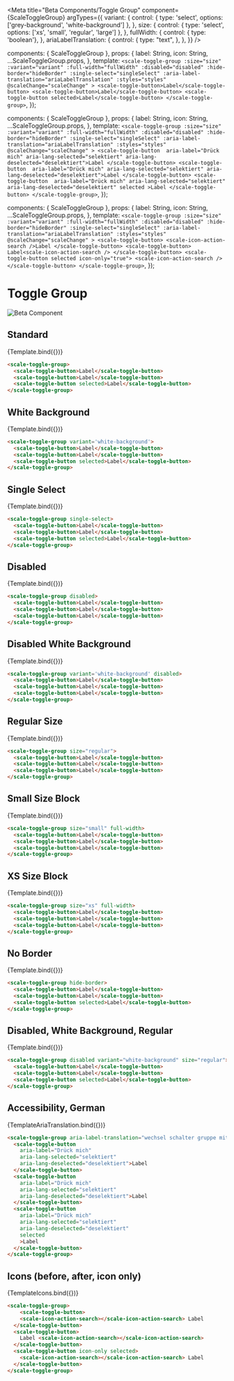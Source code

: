 
<Meta
  title="Beta Components/Toggle Group"
  component={ScaleToggleGroup}
  argTypes={{
    variant: {
      control: { type: 'select', options: ['grey-background', 'white-background'] },
    },
    size: {
      control: { type: 'select', options: ['xs', 'small', 'regular', 'large'] },
    },
	  fullWidth: {
      control: { type: 'boolean'},
    },
    ariaLabelTranslation: {
      control: { type: "text", },
    },
  }}
/>

  components: { ScaleToggleGroup },
  props: {
    label: String,
    icon: String,
    ...ScaleToggleGroup.props,
  },
  template: `
    <scale-toggle-group
      :size="size"
      :variant="variant"
      :full-width="fullWidth"
      :disabled="disabled"
      :hide-border="hideBorder"
      :single-select="singleSelect"
      :aria-label-translation="ariaLabelTranslation"
      :styles="styles"
      @scaleChange="scaleChange"
    >
      <scale-toggle-button>Label</scale-toggle-button>
      <scale-toggle-button>Label</scale-toggle-button>
      <scale-toggle-button selected>Label</scale-toggle-button>
    </scale-toggle-group>
  `,
});

  components: { ScaleToggleGroup },
  props: {
    label: String,
    icon: String,
    ...ScaleToggleGroup.props,
  },
  template: `
    <scale-toggle-group
      :size="size"
      :variant="variant"
      :full-width="fullWidth"
      :disabled="disabled"
      :hide-border="hideBorder"
      :single-select="singleSelect"
      :aria-label-translation="ariaLabelTranslation"
      :styles="styles"
      @scaleChange="scaleChange"
    >
      <scale-toggle-button 
        aria-label="Drück mich"
        aria-lang-selected="selektiert"
        aria-lang-deselected="deselektiert">Label
      </scale-toggle-button>
      <scale-toggle-button 
        aria-label="Drück mich"
        aria-lang-selected="selektiert"
        aria-lang-deselected="deselektiert">Label
      </scale-toggle-button>
      <scale-toggle-button 
        aria-label="Drück mich"
        aria-lang-selected="selektiert"
        aria-lang-deselected="deselektiert"
        selected
        >Label
      </scale-toggle-button>
    </scale-toggle-group>
  `,
});

  components: { ScaleToggleGroup },
  props: {
    label: String,
    icon: String,
    ...ScaleToggleGroup.props,
  },
  template: `
    <scale-toggle-group
      :size="size"
      :variant="variant"
      :full-width="fullWidth"
      :disabled="disabled"
      :hide-border="hideBorder"
      :single-select="singleSelect"
      :aria-label-translation="ariaLabelTranslation"
      :styles="styles"
      @scaleChange="scaleChange"
    >
      <scale-toggle-button>
        <scale-icon-action-search />Label
      </scale-toggle-button>
      <scale-toggle-button>
        Label<scale-icon-action-search />
      </scale-toggle-button>
      <scale-toggle-button selected icon-only="true">
        <scale-icon-action-search />
      </scale-toggle-button>
    </scale-toggle-group>
  `,
});

<div style={{display: 'inline-flex', alignItems: 'center', justifyContent: 'space-between', width: '100%'}}>
    <h1>Toggle Group</h1>
    <img src="assets/beta.png" alt="Beta Component" />
</div>

## Standard

<Canvas withSource="none">
  <Story
    name="Standard"
    args={{}}
  >
    {Template.bind({})}
  </Story>
</Canvas>

<ArgsTable story="Standard" />

```html
<scale-toggle-group>
  <scale-toggle-button>Label</scale-toggle-button>
  <scale-toggle-button>Label</scale-toggle-button>
  <scale-toggle-button selected>Label</scale-toggle-button>
</scale-toggle-group>
```

## White Background

<Canvas withSource="none">
  <Story
    name="White Background"
    args={{
		  variant: 'whiteBackground'
	}}
  >
    {Template.bind({})}
  </Story>
</Canvas>

```html
<scale-toggle-group variant='white-background'>
  <scale-toggle-button>Label</scale-toggle-button>
  <scale-toggle-button>Label</scale-toggle-button>
  <scale-toggle-button selected>Label</scale-toggle-button>
</scale-toggle-group>
```

## Single Select

<Canvas withSource="none">
  <Story
    name="Single Select"
    args={{
		  singleSelect: true
	}}
  >
    {Template.bind({})}
  </Story>
</Canvas>

```html
<scale-toggle-group single-select>
  <scale-toggle-button>Label</scale-toggle-button>
  <scale-toggle-button>Label</scale-toggle-button>
  <scale-toggle-button selected>Label</scale-toggle-button>
</scale-toggle-group>
```

## Disabled

<Canvas withSource="none">
  <Story
    name="Disabled"
    args={{
		  disabled: true
	}}
  >
    {Template.bind({})}
  </Story>
</Canvas>

```html
<scale-toggle-group disabled>
  <scale-toggle-button>Label</scale-toggle-button>
  <scale-toggle-button>Label</scale-toggle-button>
  <scale-toggle-button>Label</scale-toggle-button>
</scale-toggle-group>
```

## Disabled White Background

<Canvas withSource="none">
  <Story
    name="Disabled White Background"
    args={{
		  disabled: true,
		  variant: 'whiteBackground'
	}}
  >
    {Template.bind({})}
  </Story>
</Canvas>

```html
<scale-toggle-group variant='white-background' disabled>
  <scale-toggle-button>Label</scale-toggle-button>
  <scale-toggle-button>Label</scale-toggle-button>
  <scale-toggle-button>Label</scale-toggle-button>
</scale-toggle-group>
```

## Regular Size

<Canvas withSource="none">
  <Story
    name="Regular Size"
    args={{
		  size: 'regular'
	}}
  >
    {Template.bind({})}
  </Story>
</Canvas>

```html
<scale-toggle-group size="regular">
  <scale-toggle-button>Label</scale-toggle-button>
  <scale-toggle-button>Label</scale-toggle-button>
  <scale-toggle-button>Label</scale-toggle-button>
</scale-toggle-group>
```

## Small Size Block

<Canvas withSource="none">
  <Story
    name="Small Size Block"
    args={{
		  size: 'small',
		  fullWidth: true,
	}}
  >
    {Template.bind({})}
  </Story>
</Canvas>

```html
<scale-toggle-group size="small" full-width>
  <scale-toggle-button>Label</scale-toggle-button>
  <scale-toggle-button>Label</scale-toggle-button>
  <scale-toggle-button>Label</scale-toggle-button>
</scale-toggle-group>
```

## XS Size Block

<Canvas withSource="none">
  <Story
    name="XS Size Block"
    args={{
		  size: 'xs',
		  fullWidth: true,
	}}
  >
    {Template.bind({})}
  </Story>
</Canvas>

```html
<scale-toggle-group size="xs" full-width>
  <scale-toggle-button>Label</scale-toggle-button>
  <scale-toggle-button>Label</scale-toggle-button>
  <scale-toggle-button>Label</scale-toggle-button>
</scale-toggle-group>
```

## No Border

<Canvas withSource="none">
  <Story
    name="No Border"
    args={{
		  hideBorder: true
	}}
  >
    {Template.bind({})}
  </Story>
</Canvas>

```html
<scale-toggle-group hide-border>
  <scale-toggle-button>Label</scale-toggle-button>
  <scale-toggle-button>Label</scale-toggle-button>
  <scale-toggle-button selected>Label</scale-toggle-button>
</scale-toggle-group>
```

## Disabled, White Background, Regular

<Canvas withSource="none">
  <Story
    name="Disabled, White Background, Regular"
    args={{
		  disabled: true,
		  variant: 'whiteBackground',
		  size: 'regular'
	}}
  >
    {Template.bind({})}
  </Story>
</Canvas>

```html
<scale-toggle-group disabled variant="white-background" size="regular">
  <scale-toggle-button>Label</scale-toggle-button>
  <scale-toggle-button>Label</scale-toggle-button>
  <scale-toggle-button selected>Label</scale-toggle-button>
</scale-toggle-group>
```

## Accessibility, German

<Canvas withSource="none">
  <Story
    name="Accessibility, German"
    args={{
      ariaLabelTranslation: "wechsel schalter gruppe mit $slottedButtons schaltern"
    }}
  >
    {TemplateAriaTranslation.bind({})}
  </Story>
</Canvas>

```html
<scale-toggle-group aria-label-translation="wechsel schalter gruppe mit $slottedButtons schaltern">
  <scale-toggle-button 
    aria-label="Drück mich"
    aria-lang-selected="selektiert"
    aria-lang-deselected="deselektiert">Label
  </scale-toggle-button>
  <scale-toggle-button 
    aria-label="Drück mich"
    aria-lang-selected="selektiert"
    aria-lang-deselected="deselektiert">Label
  </scale-toggle-button>
  <scale-toggle-button 
    aria-label="Drück mich"
    aria-lang-selected="selektiert"
    aria-lang-deselected="deselektiert"
    selected
    >Label
  </scale-toggle-button>
</scale-toggle-group>
```

## Icons (before, after, icon only)

<Canvas withSource="none">
  <Story
    name="Icons"
    args={{}}
  >
    {TemplateIcons.bind({})}
  </Story>
</Canvas>

```html
<scale-toggle-group>
	<scale-toggle-button>
    <scale-icon-action-search></scale-icon-action-search> Label
  </scale-toggle-button>
  <scale-toggle-button>
    Label <scale-icon-action-search></scale-icon-action-search>
  </scale-toggle-button>
  <scale-toggle-button icon-only selected>
    <scale-icon-action-search></scale-icon-action-search> Label
  </scale-toggle-button>
</scale-toggle-group>
```
